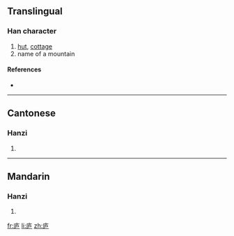 {{also|廬}}
==Translingual==

===Han character===
{{Han char|rn=53|rad=广|as=04|sn=7|four=|canj=戈戈尸 (IIS)}}

# [[hut]], [[cottage]]
# name of a mountain

====References====
* {{Han ref|kx=0344.051|dkj=09260|dj=0653.260|hdz=20875.150|uh=5E90|ud=24208}}

----

==Cantonese==

===Hanzi===
{{yue-hanzi|jyut=|y=lou4|tra=廬}}

# {{defn|Cantonese}}

----

==Mandarin==

===Hanzi===
{{cmn-hanzi|tra=廬|pin=[[lú]] ([[lu2]])|wg=lu<sup>2</sup>}}

# {{defn|Mandarin}}

[[fr:庐]]
[[li:庐]]
[[zh:庐]]
